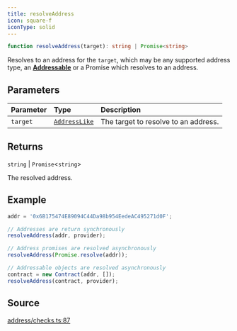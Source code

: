 ```yaml
---
title: resolveAddress
icon: square-f
iconType: solid
---
```


```ts
function resolveAddress(target): string | Promise<string>
```

Resolves to an address for the `target`, which may be any supported address type, an
[**Addressable**](../interfaces/Addressable) or a Promise which resolves to an address.

## Parameters

| Parameter | Type | Description |
| :------ | :------ | :------ |
| `target` | [`AddressLike`](/sdk/content/type-aliases/AddressLike) | The target to resolve to an address. |

## Returns

`string` \| `Promise`\<`string`\>

The resolved address.

## Example

```js
addr = '0x6B175474E89094C44Da98b954EedeAC495271d0F';

// Addresses are return synchronously
resolveAddress(addr, provider);

// Address promises are resolved asynchronously
resolveAddress(Promise.resolve(addr));

// Addressable objects are resolved asynchronously
contract = new Contract(addr, []);
resolveAddress(contract, provider);
```

## Source

[address/checks.ts:87](https://github.com/dominant-strategies/quais.js/blob/af7f840a0304b482e2774523ff8e2af8a7b04041/src/address/checks.ts#L87)
